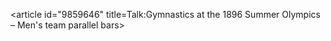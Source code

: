 <article id="9859646" title=Talk:Gymnastics at the 1896 Summer Olympics – Men's team parallel bars>
	<talkpage id="9859646" title="Talk:Gymnastics at the 1896 Summer Olympics – Men's team parallel bars">
{{WikiProjectBannerShell|1=
{{WikiProject Gymnastics|importance=|class=Start}}
{{WikiProject Olympics|class=Start|importance=Low}}
{{WikiProject Greece|class=Start|athens-task-force=yes}}
}}
	</talkpage>
</article>